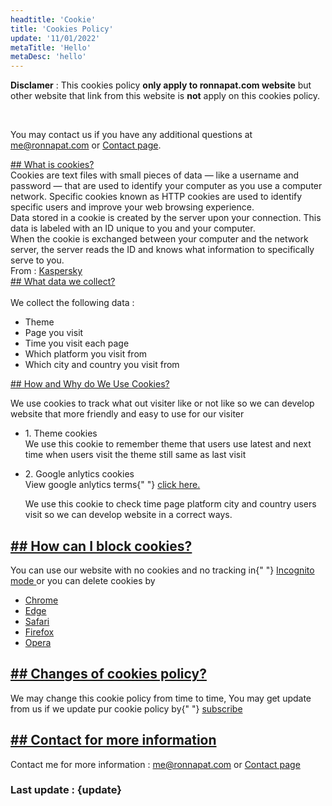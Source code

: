 ```yaml
---
headtitle: 'Cookie'
title: 'Cookies Policy'
update: '11/01/2022'
metaTitle: 'Hello'
metaDesc: 'hello'
---
```


**Disclamer** :
This cookies policy **only apply to ronnapat.com website** but
other website that link from this website is **not** apply on
this cookies policy.

<br />

You may contact us if you have any additional questions at
<a href="mailto:me@ronnapat.com" className="underline">me@ronnapat.com</a> 
or <a href="/contact" className="underline">Contact page</a>.

<div className="mt-14" id="what-is-cookies">
    <a href="#what-is-cookies">
        ## What is cookies?
    </a>
    <br />
    Cookies are text files with small pieces of data — like a username
    and password — that are used to identify your computer as you use
    a computer network. Specific cookies known as HTTP cookies are
    used to identify specific users and improve your web browsing
    experience.
    <br />
    Data stored in a cookie is created by the server upon your
    connection. This data is labeled with an ID unique to you and your
    computer.
    <br />
    When the cookie is exchanged between your computer and the network
    server, the server reads the ID and knows what information to
    specifically serve to you.
    <br />
    From : <a className="ml-2 underline" href="https://www.kaspersky.com/resource-center/definitions/cookies" target="_blank" rel="noopener">Kaspersky</a>
</div>
<div className="mt-14" id="what-data-we-collect">
    <a href="#what-data-we-collect" className="tag inline-flex">
      ## What data we collect?
    </a>
    <br />
    <br />
    We collect the following data :
    <ul className="list-decimal ml-5 text-gray-700 dark:text-gray-200">
      <li>Theme</li>
      <li>Page you visit</li>
      <li>Time you visit each page</li>
      <li>Which platform you visit from</li>
      <li>Which city and country you visit from</li>
    </ul>
</div>
<div className="mt-14" id="how-and-why-do-we-use-cookies">
    <a
      href="#how-and-why-do-we-use-cookies"
      className="tag inline-flex"
    >
      ## How and Why do We Use Cookies?
    </a>
  <p className="mt-10 text-gray-700 dark:text-gray-200">
    We use cookies to track what out visiter like or not like so we
    can develop website that more friendly and easy to use for our
    visiter
    <ul className="mt-3">
      <li className="text-xl mb-2">1. Theme cookies</li>
      We use this cookie to remember theme that users use latest and
      next time when users visit the theme still same as last visit
    </ul>
    <ul className="mt-2">
      <li className="text-xl mb-2">2. Google anlytics cookies</li>
      View google anlytics terms{" "}
      <a
        href="https://marketingplatform.google.com/about/analytics/terms/us/"
        className="underline"
        target="_blank"
        rel="noopener"
      >
        click here.
      </a>
      <p className="mt-2"></p>
      We use this cookie to check time page platform city and country
      users visit so we can develop website in a correct ways.
    </ul>
  </p>
</div>
<div className="mt-14" id="how-can-i-block-cookie">
  <h2>
    <a href="#how-can-i-block-cookie" className="tag inline-flex">
      ## How can I block cookies?
    </a>
  </h2>
  <p className="mt-10">
    You can use our website with no cookies and no tracking in{" "}
    <a
      className="underline"
      href="https://support.google.com/chrome/answer/95464?hl=en&co=GENIE.Platform%3DDesktop"
      target="_blank"
      rel="noopener"
    >
      Incognito mode
    </a> 
    or you can delete cookies by
    <ul className="list-disc ml-5 mt-2">
      <li>
        <a
          className="underline"
          href="https://support.google.com/chrome/answer/95647?hl=en&co=GENIE.Platform=Desktop"
          target="_blank"
          rel="noopener"
        >
          Chrome
        </a>
      </li>
      <li>
        <a
          className="underline"
          href="https://support.microsoft.com/en-us/microsoft-edge/delete-cookies-in-microsoft-edge-63947406-40ac-c3b8-57b9-2a946a29ae09"
          target="_blank"
          rel="noopener"
        >
          Edge
        </a>
      </li>
      <li>
        <a
          className="underline"
          href="https://support.apple.com/en-us/HT201265"
          target="_blank"
          rel="noopener"
        >
          Safari
        </a>
      </li>
      <li>
        <a
          className="underline"
          href="https://support.mozilla.org/en-US/kb/clear-cookies-and-site-data-firefox"
          target="_blank"
          rel="noopener"
        >
          Firefox
        </a>
      </li>
      <li>
        <a
          className="underline"
          href="https://www.opera.com/use-cases/clean-browser-and-remove-trackers"
          target="_blank"
          rel="noopener"
        >
          Opera
        </a>
      </li>
    </ul>
  </p>
</div>
<div className="mt-14" id="changes-of-cookies-policy">
  <h2>
    <a href="#changes-of-cookies-policy" className="tag inline-flex">
      ## Changes of cookies policy?
    </a>
  </h2>
  <p className="mt-10">
    We may change this cookie policy from time to time, You may get
    update from us if we update pur cookie policy by{" "}
    <a href="/sub" className="underline">
      subscribe
    </a>
  </p>
</div>
<div className="mt-14 mb-10" id="contact-for-more-information">
  <h2>
    <a
      href="#contact-for-more-information"
      className="tag inline-flex"
    >
     ## Contact for more information
    </a>
  </h2>
  <p className="mt-10">
                      Contact me for more information : <a href="mailto:me@ronnapat.com" className="underline">me@ronnapat.com</a> or
<a className="underline" href="/contact">Contact page</a>
  </p>
</div>
<h3 className="text-2xl text-gray-600 dark:text-gray-200">
  Last update : {update}
</h3>